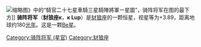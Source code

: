 {{Starbox begin
| name = κ Lup
}}
{{Starbox observe
| epoch = [[J2000.0|J2000.0]]
| constell = [[豺狼座|豺狼座]]
| 星官 = [[:Category:骑阵将军_(星官)|骑阵将军]] （[[氐宿|氐宿]]）
| ra = {{RA| +15| 11| 56.16}}
| dec = {{DEC| -48| 44| 15.73}}
| appmag_v = 3.89
}}
{{Starbox character
| class =  B9.5Vne
| b-v =  -0.04
| u-b =  -0.12
| variable = 
}}
{{Starbox astrometry
| radial_v =  -6
| prop_mo_ra = -96.50
| prop_mo_dec = -49.86
| parallax = 18.12
| p_error = 0.47
| absmag_v = 0.18
}}
{{Starbox catalog
| names = [[SAO星表|SAO]] 225525，[[HD星表|HD]] 134481，[[HR星表|HR]] 5646，[[依巴谷星表|HIP]] 74376 
}}
{{Starbox reference |Simbad=kappa+Lup }}
{{Starbox end}}
[[File:Imperial_Encyclopaedia_-_Officialdom_-_pic0014_-_騎官二十七星車騎三星騎陣將軍一星圖.svg|缩略图]]》中的“騎官二十七星車騎三星騎陣將軍一星圖”，骑阵将军在图的最下方]]
'''骑阵将军'''（'''豺狼座κ'''，'''κ Lup'''）是[[豺狼座|豺狼座]]的一颗恒星，视星等为+3.89，距离地球约180[[光年|光年]]。这是一颗[[Be星|Be星]]。

[[Category:骑阵将军_(星官)|Category:骑阵将军 (星官)]]
[[Category:豺狼座|Category:豺狼座]]